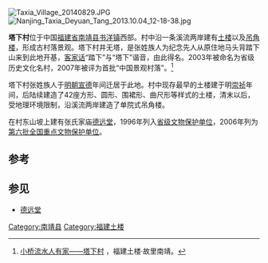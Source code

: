 [[File:Taxia_Village_20140829.JPG|thumb]]
[[File:Nanjing_Taxia_Deyuan_Tang_2013.10.04_12-18-38.jpg|thumb]]

'''塔下村'''位于中国[[福建省|福建省]][[南靖县|南靖县]][[书洋镇|书洋镇]]西部。村中沿一条溪流两岸建有[[土楼|土楼]]以及[[吊角楼|吊角楼]]，形成古村落景观。塔下村并无塔，是张姓族人为纪念先人从原住地马头背踏下山来到此地开基，[[客家话|客家话]]“踏下”与“塔下”谐音，由此得名。2003年被命名为省级历史文化名村，2007年被评为首批“中国景观村落”。<ref name="塔下">[http://www.fjtlw.gov.cn/JQJD/ShowArticle.asp?ArticleID=2167 小桥流水人有家——塔下村] {{Wayback|url=http://www.fjtlw.gov.cn/JQJD/ShowArticle.asp?ArticleID=2167 |date=20150202013428 }}，福建土楼·故里南靖。</ref>

塔下村张姓族人于[[明朝|明朝]][[宣德|宣德]]年间迁居于此地。村中现存最早的土楼建于明[[崇祯|崇祯]]年间，后陆续建造了42座方形、圆形、围裙形、曲尺形等样式的土楼，清末以后，受地理环境限制，沿溪流两岸建造了单院式吊角楼。

在村东山坡上建有张氏家庙[[德远堂|德远堂]]，1996年列入[[福建省文物保护单位#第三批|省级文物保护单位]]，2006年列为[[第六批全国重点文物保护单位|第六批全国重点文物保护单位]]。

== 参考 ==
<references />

== 参见 ==
* [[德远堂|德远堂]]

{{commonscat|Taxia Village}}

[[Category:南靖县|Category:南靖县]]
[[Category:福建土楼|Category:福建土楼]]